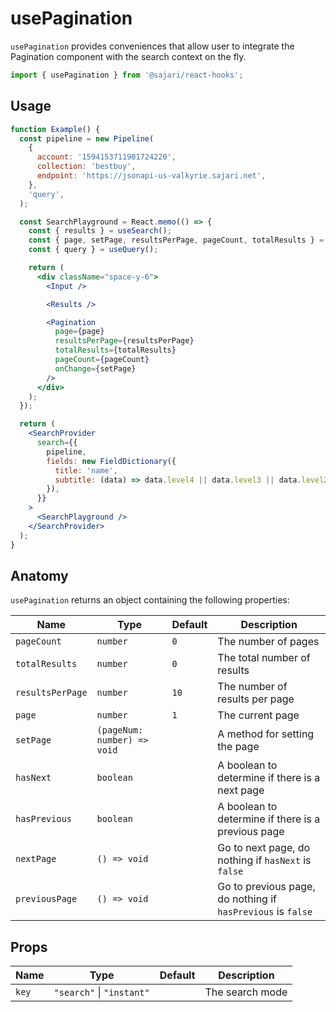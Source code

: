 
<SEO
  title="usePagination"
  description="usePagination provides conveniences that allow user to integrate the Pagination component with the search context on the fly."
/>

# usePagination

`usePagination` provides conveniences that allow user to integrate the Pagination component with the search context on the fly.

```js
import { usePagination } from '@sajari/react-hooks';
```

## Usage

```jsx
function Example() {
  const pipeline = new Pipeline(
    {
      account: '1594153711901724220',
      collection: 'bestbuy',
      endpoint: 'https://jsonapi-us-valkyrie.sajari.net',
    },
    'query',
  );

  const SearchPlayground = React.memo(() => {
    const { results } = useSearch();
    const { page, setPage, resultsPerPage, pageCount, totalResults } = usePagination('search');
    const { query } = useQuery();

    return (
      <div className="space-y-6">
        <Input />

        <Results />

        <Pagination
          page={page}
          resultsPerPage={resultsPerPage}
          totalResults={totalResults}
          pageCount={pageCount}
          onChange={setPage}
        />
      </div>
    );
  });

  return (
    <SearchProvider
      search={{
        pipeline,
        fields: new FieldDictionary({
          title: 'name',
          subtitle: (data) => data.level4 || data.level3 || data.level2 || data.level1 || data.brand,
        }),
      }}
    >
      <SearchPlayground />
    </SearchProvider>
  );
}
```

## Anatomy

`usePagination` returns an object containing the following properties:

| Name             | Type                        | Default | Description                                                 |
| ---------------- | --------------------------- | ------- | ----------------------------------------------------------- |
| `pageCount`      | `number`                    | `0`     | The number of pages                                         |
| `totalResults`   | `number`                    | `0`     | The total number of results                                 |
| `resultsPerPage` | `number`                    | `10`    | The number of results per page                              |
| `page`           | `number`                    | `1`     | The current page                                            |
| `setPage`        | `(pageNum: number) => void` |         | A method for setting the page                               |
| `hasNext`        | `boolean`                   |         | A boolean to determine if there is a next page              |
| `hasPrevious`    | `boolean`                   |         | A boolean to determine if there is a previous page          |
| `nextPage`       | `() => void`                |         | Go to next page, do nothing if `hasNext` is `false`         |
| `previousPage`   | `() => void`                |         | Go to previous page, do nothing if `hasPrevious` is `false` |

## Props

| Name  | Type                      | Default | Description     |
| ----- | ------------------------- | ------- | --------------- |
| `key` | `"search"` \| `"instant"` |         | The search mode |
